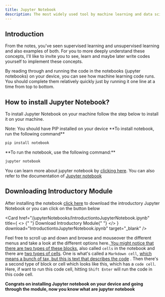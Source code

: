 ```yaml
---
title: Jupyter Notebook
description: The most widely used tool by machine learning and data science practitioners today is the Jupyter Notebook. This is the default environments that a lot of us use to code up and experiment and try things out.
---
```



## Introduction

From the notes, you've seen supervised learning and unsupervised learning and also examples of both. For you to more deeply understand these concepts, I'll like to invite you to see, learn and maybe later write codes yourself to implement these concepts.

By reading through and running the code in the notebooks (jupyter notebooks) on your device, you can see how machine learning code runs. You should complete them relatively quickly just by running it one line at a time from top to bottom.

## How to install Jupyter Notebook?

To install Jupyter Notebook on your machine follow the step below to install it on your machine.

<Callout className="shadow-xs">
  Note: You should have PIP installed on your device
</Callout>

<Steps>
<Step>
 **To install notebook, run the following command**

```bash title="terminal"
pip install notebook
```

</Step>
<Step>
 **To run the notebook, use the following command:**

```bash title="terminal"
jupyter notebook
```

 </Step>
 </Steps>

You can learn more about jupyter notebook by [clicking here](https://jupyter.org/). You can also refer to the documentation of [Jupyter notebook](https://jupyter.org/install)

## Downloading Introductory Module

After installing the notebook [click here]() to download the introductory Jupyter Notebook or you can click on the button below

<Card
  href="/jupyterNotebooks/IntroductiontoJupyterNotebook.ipynb"
  title={
    <>
      {" "}
      <Download className="inline-block mr-2 " />
      Download Introductory Module{" "}
    </>
  }
  download="IntroductiontoJupyterNotebook.ipynb"
  target="_blank"
/>

Feel free to scroll up and down and browse and mouseover the different menus and take a look at the different options here.<u> You might notice that there are two types of these blocks</u>, also called `cells` in the notebook and there are <u>two types of cells</u>. One is what's called a `Markdown cell`, <u> which means a bunch of tax, but this is text that describes the code</u> . Then there's a second type of block or cell which looks like this, which has a `code cell`. Here, if want to run this code cell, hitting `Shift Enter` will run the code in this code cell.

**Congrats on installing Jupyter notebook on your device and going through the module, now you know what are jupyter notebook**

